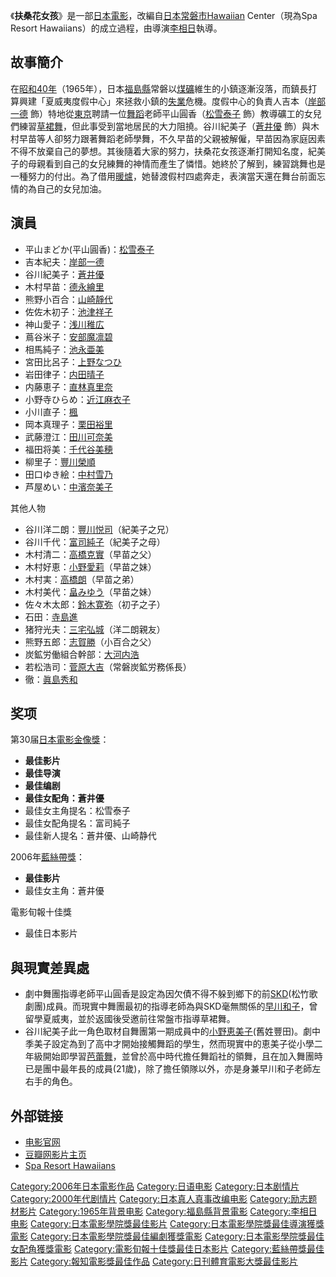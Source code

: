 {{noteTA
|G1=JP Show
}}
{{Infobox Film
| name             = 扶桑花女孩
| original_name    = フラガール
| image            = Hula Girls.jpg
| caption          = 日本海报
| director         = [[李相日|李相日]](Sang-il Lee)
| producer         = Yoshiaki Hosono<br />河合洋(Hiroshi Kawai)<br />Bong-Ou Lee<br />Hitomi Ishihara
| writer           = 李相日<br />[[羽原大介|羽原大介]](Daisuke Habara)
| narrator         = 
| starring         = [[苍井优|苍井优]]<br />[[松雪泰子|松雪泰子]]<br />[[岸部一德|岸部一德]]
| music            = [[傑克·島袋|傑克·島袋]]
| cinematography   = 山本英夫
| editing          = 今井剛
| studio           = {{flagicon|JPN}} Cine QuanonBlack Diamonds
| distributor      = Fortissimo Film Sales
| released         = 2006年9月23日
| rate             =          
| runtime          = 120 分钟
| country          = {{JPN}}
| language         = [[日語|日語]]
| imdb_id          = tt0768116
| amg_id           = 
| budget           = 
| gross            = 
| preceded_by      = 
| followed_by      = 
}}
{{japanese|japanese=フラガール|romaji=Hula Gāru}}
《'''扶桑花女孩'''》是一部[[日本電影|日本電影]]，改編自[[日本|日本]][[常磐市|常磐市]]Hawaiian Center（現為Spa Resort Hawaiians）的成立過程，由導演[[李相日|李相日]]執導。

==故事簡介==
在[[昭和40年|昭和40年]]（1965年），日本[[福島縣|福島縣]]常磐以[[煤礦|煤礦]]維生的小鎮逐漸沒落，而鎮長打算興建「夏威夷度假中心」來拯救小鎮的[[失業|失業]]危機。度假中心的負責人吉本（[[岸部一德|岸部一德]] 飾）特地從[[東京|東京]]聘請一位[[舞蹈|舞蹈]]老師平山圓香（[[松雪泰子|松雪泰子]] 飾）教導礦工的女兒們練習[[草裙舞|草裙舞]]，但此事受到當地居民的大力阻撓。谷川紀美子（[[蒼井優|蒼井優]] 飾）與木村早苗等人卻努力跟著舞蹈老師學舞，不久早苗的父親被解僱，早苗因為家庭因素不得不放棄自己的夢想。其後隨着大家的努力，扶桑花女孩逐漸打開知名度，紀美子的母親看到自己的女兒練舞的神情而產生了憐惜。她終於了解到，練習跳舞也是一種努力的付出。為了借用[[暖爐|暖爐]]，她替渡假村四處奔走，表演當天還在舞台前面忘情的為自己的女兒加油。

== 演員 ==
* 平山まどか(平山圓香)：[[松雪泰子|松雪泰子]]
* 吉本紀夫：[[岸部一德|岸部一德]]
* 谷川紀美子：[[蒼井優|蒼井優]]
* 木村早苗：[[德永繪里|德永繪里]]
* 熊野小百合：[[山崎靜代|山崎靜代]]
* 佐佐木初子：[[池津祥子|池津祥子]]
* 神山愛子：[[浅川稚広|浅川稚広]]
* 蔦谷米子：[[安部魔凛碧|安部魔凛碧]]
* 相馬純子：[[池永亜美|池永亜美]]
* 宮田比呂子：[[上野なつひ|上野なつひ]]
* 岩田律子：[[内田晴子|内田晴子]]
* 内藤恵子：[[直林真里奈|直林真里奈]]
* 小野寺ひらめ：[[近江麻衣子|近江麻衣子]]
* 小川直子：[[楓_(女優)|楓]]
* 岡本真理子：[[栗田裕里|栗田裕里]]
* 武藤澄江：[[田川可奈美|田川可奈美]]
* 福田将美：[[千代谷美穂|千代谷美穂]]
* 柳里子：[[豐川榮順|豐川榮順]]
* 田口ゆき絵：[[中村雪乃|中村雪乃]]
* 芦屋めい：[[中濱奈美子|中濱奈美子]]

; 其他人物
* 谷川洋二朗：[[豐川悦司|豐川悦司]]（紀美子之兄）
* 谷川千代：[[富司純子|富司純子]]（紀美子之母）
* 木村清二：[[高橋克實|高橋克實]]（早苗之父）
* 木村好恵：[[小野愛莉|小野愛莉]]（早苗之妹）
* 木村実：[[高橋朗|高橋朗]]（早苗之弟）
* 木村美代：[[畠みゆう|畠みゆう]]（早苗之妹）
* 佐々木太郎：[[鈴木寛弥|鈴木寛弥]]（初子之子）
* 石田：[[寺島進|寺島進]]
* 猪狩光夫：[[三宅弘城|三宅弘城]]（洋二朗親友）
* 熊野五郎：[[志賀勝|志賀勝]]（小百合之父）
* 炭鉱労働組合幹部：[[大河内浩|大河内浩]]
* 若松浩司：[[菅原大吉|菅原大吉]]（常磐炭鉱労務係長）
* 徹：[[眞島秀和|眞島秀和]]

== 奖项 ==
第30届[[日本電影金像獎|日本電影金像獎]]：
*'''最佳影片'''
*'''最佳导演'''
*'''最佳编剧'''
*'''最佳女配角：蒼井優'''
*最佳女主角提名：松雪泰子
*最佳女配角提名：富司純子
*最佳新人提名：蒼井優、山崎静代

2006年[[藍絲帶獎|藍絲帶獎]]：
*'''最佳影片'''
*最佳女主角：蒼井優

電影旬報十佳獎
*最佳日本影片

== 與現實差異處 ==
* 劇中舞團指導老師平山圓香是設定為因欠債不得不躲到鄉下的前[[SKD|SKD]](松竹歌劇團)成員。而現實中舞團最初的指導老師為與SKD毫無關係的[[早川和子|早川和子]]，曾留學夏威夷，並於返國後受邀前往常盤市指導草裙舞。
* 谷川紀美子此一角色取材自舞團第一期成員中的[[小野恵美子|小野恵美子]](舊姓豐田)。劇中季美子設定為到了高中才開始接觸舞蹈的學生，然而現實中的恵美子從小學二年級開始即學習[[芭蕾舞|芭蕾舞]]，並曾於高中時代擔任舞蹈社的領舞，且在加入舞團時已是團中最年長的成員(21歲)，除了擔任領隊以外，亦是身兼早川和子老師左右手的角色。

== 外部链接 ==
*[https://web.archive.org/web/20060701025823/http://www.hula-girl.jp/ 电影官网]
*[http://movie.douban.com/subject/1788940/ 豆瓣网影片主页] {{Wayback|url=http://movie.douban.com/subject/1788940/ |date=20201203004624 }}
*[https://www.hawaiians.co.jp/ Spa Resort Hawaiians] {{Wayback|url=https://www.hawaiians.co.jp/ |date=20210319120415 }}


{{日本電影金像獎最佳影片}}
{{電影旬報十佳獎最佳日本影片}}
{{藍絲帶獎最佳影片}}
{{報知電影獎最佳影片}}
{{日刊體育電影大獎最佳作品獎}}

{{DEFAULTSORT:Hula Girls}}
[[Category:2006年日本電影作品|Category:2006年日本電影作品]]
[[Category:日语电影|Category:日语电影]]
[[Category:日本剧情片|Category:日本剧情片]]
[[Category:2000年代剧情片|Category:2000年代剧情片]]
[[Category:日本真人真事改编电影|Category:日本真人真事改编电影]]
[[Category:励志题材影片|Category:励志题材影片]]
[[Category:1965年背景电影|Category:1965年背景电影]]
[[Category:福島縣背景電影|Category:福島縣背景電影]]
[[Category:李相日电影|Category:李相日电影]]
[[Category:日本電影學院獎最佳影片|Category:日本電影學院獎最佳影片]]
[[Category:日本電影學院獎最佳導演獲獎電影|Category:日本電影學院獎最佳導演獲獎電影]]
[[Category:日本電影學院獎最佳編劇獲獎電影|Category:日本電影學院獎最佳編劇獲獎電影]]
[[Category:日本電影學院獎最佳女配角獲獎電影|Category:日本電影學院獎最佳女配角獲獎電影]]
[[Category:電影旬報十佳獎最佳日本影片|Category:電影旬報十佳獎最佳日本影片]]
[[Category:藍絲帶獎最佳影片|Category:藍絲帶獎最佳影片]]
[[Category:報知電影獎最佳作品|Category:報知電影獎最佳作品]]
[[Category:日刊體育電影大獎最佳影片|Category:日刊體育電影大獎最佳影片]]